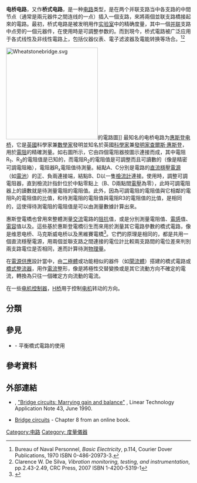 {{NoteTA|G1=Electronics}}
'''电桥电路'''，又作'''桥式电路'''，是一种[[电路|电路]]类型，是在两个并联支路当中各支路的中間节点（通常是兩元器件之間连线的一点）插入一個支路，來將兩個並联支路橋接起來的電路。最初，桥式电路是被发明用作[[实验室|实验室]]中的精确度量，其中一個[[并联|并联]]支路中点旁的一個元器件，在使用時是可調整参数的。而到現今，桥式電路被广泛应用于各式线性及非线性電路上，包括仪器仪表、電子滤波器及電能转换等场合。<ref>Bureau of Naval Personnel, ''Basic Electricity'', p.114, Courier Dover Publications, 1970 ISBN 0-486-20973-3.</ref><ref>
Clarence W. De Silva, ''Vibration monitoring, testing, and instrumentation'', pp.2.43-2.49, CRC Press, 2007 ISBN 1-4200-5319-1</ref>

[[Image:Wheatstonebridge.svg|250px]]的電路圖]]
最知名的电桥电路为[[惠斯登橋|惠斯登电桥]]，它是[[英國|英國]]科學家兼[[數學家|數學家]]{{link-en|塞繆爾·亨特·克里斯蒂|Samuel Hunter Christie}}發明並知名於英國[[科學家|科學家]]兼[[發明家|發明家]][[查爾斯·惠斯登|查爾斯·惠斯登]]，用於[[電阻|電阻]]的精確測量。如右圖所示，它由四個電阻器按圖示連接而成，其中電阻R<sub>1</sub>、R<sub>3</sub>的電阻值是已知的，而電阻R<sub>2</sub>的電阻值是可調整而且可讀數的（像是精密可調電阻箱），電阻器R<sub>x</sub>電阻值待測量。結點A、C分別是電路的[[直流電|直流]][[穩壓器|穩壓]][[電源|電源]]（如[[電池|電池]]）的正、負兩連接端，結點B、D以一隻[[檢流計|檢流計]]連接。使用時，調整可調電阻器，直到檢流計指針位於中點零點上（B、D兩點間[[電壓|電壓]]為零），此時可調電阻器上的讀數就是待測量電阻的電阻值。此外，因為可調電阻的電阻值與它相鄰的電阻R<sub>1</sub>的電阻值的比值，和待測電阻的電阻值與電阻R3的電阻值的比值，是相同的，這使得待測電阻的電阻值是可以由測量數據計算出來。

惠斯登電橋也曾用來整體測量[[交流電|交流]]電路的[[阻抗|阻抗]]值，或是分別測量電阻值、[[電感|電感]]值、[[電容|電容]]值以及{{link-en|耗散因數|Dissipation factor}}。這些基於惠斯登電橋衍生而來用於測量其它電路參數的橋式電路，像是维恩电桥、马克斯威电桥以及黑維賽電橋<ref>{{Cite web |url=http://www.allaboutcircuits.com/vol_2/chpt_12/5.html |title=All about circuits: AC bridge circuits |accessdate=2014-12-30 |archive-date=2015-05-07 |archive-url=https://web.archive.org/web/20150507054027/http://www.allaboutcircuits.com/vol_2/chpt_12/5.html |dead-url=no }}</ref>。它們的原理是相同的，都是共用一個直流穩壓電源，用兩個並聯支路之間連接的電位計比較兩支路間的電位差來判別兩支路電位是否相同，進而計算待測[[物理量|物理量]]。

在[[電源供應|電源供應]]設計當中，由[[二極體|二極體]]或功能相似的器件（如[[閘流體|閘流體]]）搭建的橋式電路或[[整流器|橋式整流器]]，用作[[電流|電流]]整形，像是將極性交替變換或是其它流動方向不確定的電流，轉換為只往一個確定方向流動的電流。

在一些[[电机控制器|电机控制器]]，[[H桥|H桥]]用于控制[[电机|电机]]转动的方向。

== 分類 ==
{{gallery
|lines=4
|Image:Wheatstonebridge.svg|[[惠斯通电桥|惠斯通电桥]]
|Image:Mostek Wiena.svg| {{link-en|维恩电桥|Wien bridge}}
|Image:Maxwell_bridge.svg| [[马克斯威电桥|马克斯威电桥]]
|Image:H_bridge.svg| [[H橋|H橋]]
|Image:Fontanabridge.png| {{link-en|丰塔纳电桥|Fontana bridge}}
|Image:Diode_bridge_alt_1.svg| [[二极管电桥|二极管电桥]]
|Image:KelvinBridge.gif| [[凯尔文电桥|凯尔文电桥]]
|Image:Lattice_filter%2C_general.svg| {{link-en|格型滤波器|Lattice filter}}
|Image:Zobel_%283%29_Bridge_T.svg| {{link-en|桥接式T型电路|Bridged T circuit}}
|Image:Carey Foster bridge.svg| {{link-en|凯里·福斯特电桥|Carey Foster bridge}}
}}

== 參見 ==
* {{link-en|幻象电路|Phantom circuit}} - 平衡橋式電路的使用

== 參考資料 ==
{{Reflist}}

== 外部連結 ==
*{{link-en|吉姆·威廉|Jim Williams (analog designer)}}, [http://cds.linear.com/docs/en/application-note/an43f.pdf "Bridge circuits: Marrying gain and balance"] {{Wayback|url=http://cds.linear.com/docs/en/application-note/an43f.pdf |date=20130525175418 }}, Linear Technology Application Note 43, June 1990.
*[http://www.allaboutcircuits.com/vol_1/chpt_8/10.html Bridge circuits] {{Wayback|url=http://www.allaboutcircuits.com/vol_1/chpt_8/10.html |date=20150423095623 }} - Chapter 8 from an online book.

{{电桥}}

{{Authority control}}
[[Category:电路|Category:电路]]
[[Category:_度量儀器|Category: 度量儀器]]